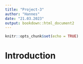 ```yaml
---
title: "Project-3"
author: "Hannes"
date: "21.03.2023"
output: bookdown::html_document2
---
```


```r
knitr::opts_chunk$set(echo = TRUE)
```

# Introduction